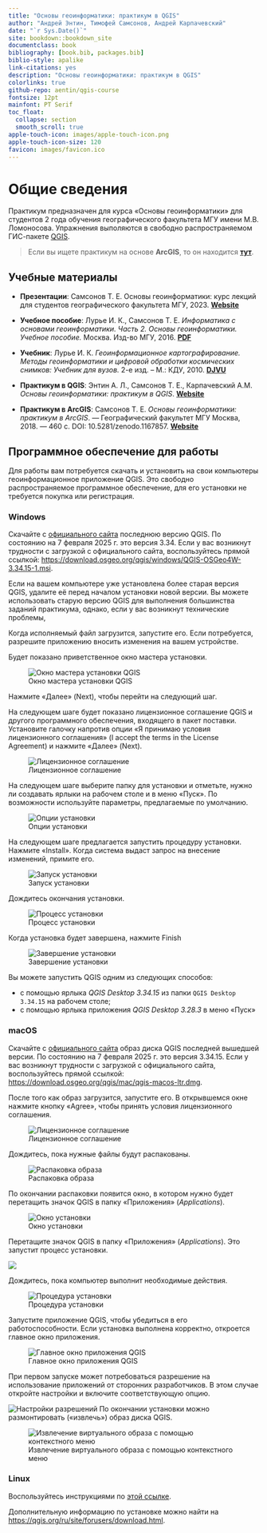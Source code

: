 ```yaml
--- 
title: "Основы геоинформатики: практикум в QGIS"
author: "Андрей Энтин, Тимофей Самсонов, Андрей Карпачевский"
date: "`r Sys.Date()`"
site: bookdown::bookdown_site
documentclass: book
bibliography: [book.bib, packages.bib]
biblio-style: apalike
link-citations: yes
description: "Основы геоинформатики: практикум в QGIS"
colorlinks: true
github-repo: aentin/qgis-course
fontsize: 12pt
mainfont: PT Serif
toc_float:
  collapse: section
  smooth_scroll: true
apple-touch-icon: images/apple-touch-icon.png
apple-touch-icon-size: 120
favicon: images/favicon.ico
---
```


# Общие сведения {-}

Практикум предназначен для курса «Основы геоинформатики» для студентов 2 года обучения географического факультета МГУ имени М.В. Ломоносова. Упражнения выполяются в свободно распространяемом ГИС-пакете [QGIS](https://www.qgis.org/ru/site/forusers/download.html).

> Если вы ищете практикум на основе __ArcGIS__, то он находится [__тут__](https://tsamsonov.github.io/arcgis-course/).

## Учебные материалы {-}

- __Презентации__: Самсонов Т. Е. Основы геоинформатики: курс лекций для студентов географического факультета МГУ, 2023. [__Website__](https://tsamsonov.github.io/gis-course/)

- __Учебное пособие__: Лурье И. К., Самсонов Т. Е. _Информатика с основами геоинформатики. Часть 2. Основы геоинформатики. Учебное пособие._ Москва. Изд-во МГУ, 2016. [__PDF__](https://github.com/aentin/qgis-course/raw/master/files/%D0%9F%D0%BE%D1%81%D0%BE%D0%B1%D0%B8%D0%B5.pdf)

- __Учебник__: Лурье И. К. _Геоинформационное картографирование. Методы геоинформатики и цифровой обработки космических снимков: Учебник для вузов._ 2-е изд. – М.: КДУ, 2010. [__DJVU__](https://github.com/aentin/qgis-course/raw/master/files/%D0%9B%D1%83%D1%80%D1%8C%D0%B5_%D0%93%D0%B5%D0%BE%D0%B8%D0%BD%D1%84%D0%BE%D1%80%D0%BC%D0%B0%D1%86%D0%B8%D0%BE%D0%BD%D0%BD%D0%BE%D0%B5%D0%9A%D0%B0%D1%80%D1%82%D0%BE%D0%B3%D1%80%D0%B0%D1%84%D0%B8%D1%80%D0%BE%D0%B2%D0%B0%D0%BD%D0%B8%D0%B5.djvu)

- __Практикум в QGIS__: Энтин А. Л., Самсонов Т. Е., Карпачевский А.М. _Основы геоинформатики: практикум в QGIS_. [__Website__](https://aentin.github.io/qgis-course/)

- __Практикум в ArcGIS__: Самсонов Т. Е. _Основы геоинформатики: практикум в ArcGIS_. — Географический факультет МГУ Москва, 2018. — 460 с. DOI: 10.5281/zenodo.1167857. [__Website__](https://tsamsonov.github.io/arcgis-course/)


## Программное обеспечение для работы {-}

Для работы вам потребуется скачать и установить на свои компьютеры геоинформационное приложение QGIS. Это свободно распространяемое программное обеспечение, для его установки не требуется покупка или регистрация. 

### Windows {-}

Скачайте с [официального сайта](https://qgis.org/ru/site/forusers/download.html) последнюю версию QGIS. По состоянию на 7 февраля 2025 г. это версия 3.34. Если у вас возникнут трудности с загрузкой с официального сайта, воспользуйтесь прямой ссылкой: [https://download.osgeo.org/qgis/windows/QGIS-OSGeo4W-3.34.15-1.msi](https://download.osgeo.org/qgis/windows/QGIS-OSGeo4W-3.34.15-1.msi).

Если на вашем компьютере уже установлена более старая версия QGIS, удалите её перед началом установки новой версии. Вы можете использовать старую версию QGIS для выполнения большинства заданий практикума, однако, если у вас возникнут технические проблемы, 

Когда исполняемый файл загрузится, запустите его. Если потребуется, разрешите приложению вносить изменения на вашем устройстве. 

Будет показано приветственное окно мастера установки. 

![Окно мастера установки QGIS](images/installation_instruction_win/win01.png)

Нажмите «Далее» (Next), чтобы перейти на следующий шаг.

На следующем шаге будет показано лицензионное соглашение QGIS и другого программного обеспечения, входящего в пакет поставки. Установите галочку напротив опции «Я принимаю условия лицензионного соглашения» (I accept the terms in the License Agreement) и нажмите «Далее» (Next).

![Лицензионное соглашение](images/installation_instruction_win/win02.png)

На следующем шаге выберите папку для установки и отметьте, нужно ли создавать ярлыки на рабочем столе и в меню «Пуск». По возможности используйте параметры, предлагаемые по умолчанию.

![Опции установки](images/installation_instruction_win/win03.png)

На следующем шаге предлагается запустить процедуру установки. Нажмите «Install». Когда система выдаст запрос на внесение изменений, примите его.

![Запуск установки](images/installation_instruction_win/win04.png)

Дождитесь окончания установки.

![Процесс установки](images/installation_instruction_win/win05.png)

Когда установка будет завершена, нажмите Finish

![Завершение установки](images/installation_instruction_win/win06.png)

Вы можете запустить QGIS одним из следующих способов:

* с помощью ярлыка *QGIS Desktop 3.34.15* из папки `QGIS Desktop 3.34.15` на рабочем столе;
* с помощью ярлыка приложения *QGIS Desktop 3.28.3* в меню «Пуск»

### macOS {-}

Скачайте с [официального сайта](https://qgis.org/ru/site/forusers/download.html) образ диска QGIS последней вышедшей версии. По состоянию на 7 февраля 2025 г. это версия 3.34.15. Если у вас возникнут трудности с загрузкой с официального сайта, воспользуйтесь прямой ссылкой:  [https://download.osgeo.org/qgis/mac/qgis-macos-ltr.dmg](https://download.osgeo.org/qgis/mac/qgis-macos-ltr.dmg).

После того как образ загрузится, запустите его. В открывшемся окне нажмите кнопку «Agree», чтобы принять условия лицензионного соглашения.

![Лицензионное соглашение](images/installation_instruction_mac/mac02.png)

Дождитесь, пока нужные файлы будут распакованы.

![Распаковка образа](images/installation_instruction_mac/mac03.png)

По окончании распаковки появится окно, в котором нужно будет перетащить значок QGIS в папку «Приложения» (*Applications*).

![Окно установки](images/installation_instruction_mac/mac04.png)

Перетащите значок QGIS в папку «Приложения» (*Applications*). Это запустит процесс установки.

![](images/installation_instruction_mac/mac05.png)

Дождитесь, пока компьютер выполнит необходимые действия.

![Процедура установки](images/installation_instruction_mac/mac06.png)

Запустите приложение QGIS, чтобы убедиться в его работоспособности. Если установка выполнена корректно, откроется главное окно приложения.

![Главное окно приложения QGIS](images/installation_instruction_mac/mac07.png)

При первом запуске может потребоваться разрешение на использование приложений от сторонних разработчиков. В этом случае откройте настройки и включите соответствующую опцию.

![Настройки разрешений](images/installation_instruction_mac/mac08.png)
По окончании установки можно размонтировать («извлечь») образ диска QGIS.

![Извлечение виртуального образа с помощью контекстного меню](images/installation_instruction_mac/mac09.png)


### Linux {-}

Воспользуйтесь инструкциями по [этой ссылке](https://qgis.org/ru/site/forusers/alldownloads.html#linux).

Дополнительную информацию по установке можно найти на [https://qgis.org/ru/site/forusers/download.html](https://qgis.org/ru/site/forusers/download.html).

<!-- Сдавать отчёты и домашние работы мы будем через [Google Classroom](https://classroom.google.com). Для того, чтобы присоединиться к курсу, нужно: -->

<!-- 1. Зарегистрировать аккаунт Google. Для этого не обязательно создавать почтовый ящик в Google Mail, можно воспользоваться любой имеющейся почтой. -->
<!-- 2. Зайти на главную страницу Google Classroom (https://classroom.google.com) -->
<!-- 3. Присоединиться к курсу по коду **`glb5hvb`**. -->

<!-- Практиум находится в разработке, поэтому вы неизбежно столкнётесь с ошибками в данных, процедурах и текстах упражнений. О любых найденных ошибках, опечатках и выявленных проблемах с программным обеспечением прошу немедленно сообщать преподавателю одним из следующих способов: через систему учёта ошибок GitHub (Issues), через Classroom, по [электронной почте](mailto:aentin@geogr.msu.ru). -->

<!-- *Сейчас практикум доступен только в формате HTML, возможность его использования в других форматах (PDF, EPUB) будет реализована позже.* -->

<!-- **Перед выполнением практикума необходимо внимательно ознакомиться с регламентом и тщательно придерживаться его при выполнении заданий.** -->

<!-- ## Регламент{-} -->

<!-- Вы можете выполнять упражнения как на своих личных компьютерах, так и на стационарных компьютерах, которые имеются в аудитории 1903. Если вы пользуетесь личным компьютером, рекомендую создать папку `GIS` в корне одного из дисков и помещать материалы упражнений туда. Если вы работаете на компьютерах в 1903, соблюдайте следующие требования: -->

<!-- - __Ваша личная рабочая директория должна иметь адрес__ -->

<!--     `D:\GIS\<ваша кафедра>\<фамилия>` -->

<!--     Например, студент 207 группы Петров хранит результаты своей работы в каталоге `D:\GIS\207_CAR\Petrov`. Если в группе есть несколько человек с одинаковой фамилией, добавляйте к фамилии первые буквы имени и отчества, например: `D:\GIS\207_CAR\PetrovIS` -->

<!-- - __Каждое задание вы начинаете с того, что копируете соответствующую папку в свою директорию на локальном диске D.__ -->

<!--     Исходные данные для выполнения упражнений размещаются в виде файлового архива в Google Classroom. Вы скачиваете этот архив и распаковываете его в свою директорию -->

<!-- - __Отчётные файлы по упражнениям сдаются только через Classroom.__ -->
